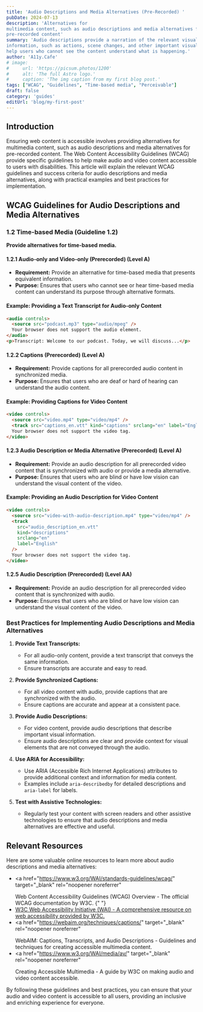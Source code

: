 ```yaml
---
title: 'Audio Descriptions and Media Alternatives (Pre-Recorded) '
pubDate: 2024-07-13
description: 'Alternatives for
multimedia content, such as audio descriptions and media alternatives for
pre-recorded content'
summary: 'Audio descriptions provide a narration of the relevant visual
information, such as actions, scene changes, and other important visual cues, to
help users who cannot see the content understand what is happening.'
author: 'A11y.Cafe'
# image:
#     url: 'https://picsum.photos/1200'
#     alt: 'The full Astro logo.'
#     caption: 'The img caption from my first blog post.'
tags: ["WCAG", "Guidelines", "Time-based media", "Perceivable"]
draft: false
category: 'guides'
editUrl: 'blog/my-first-post'
---
```


## Introduction

Ensuring web content is accessible involves providing alternatives for
multimedia content, such as audio descriptions and media alternatives for
pre-recorded content. The Web Content Accessibility Guidelines (WCAG) provide
specific guidelines to help make audio and video content accessible to users
with disabilities. This article will explain the relevant WCAG guidelines and
success criteria for audio descriptions and media alternatives, along with
practical examples and best practices for implementation.

## WCAG Guidelines for Audio Descriptions and Media Alternatives

### 1.2 Time-based Media (Guideline 1.2)

**Provide alternatives for time-based media.**

#### 1.2.1 Audio-only and Video-only (Prerecorded) (Level A)

- **Requirement:** Provide an alternative for time-based media that presents
  equivalent information.
- **Purpose:** Ensures that users who cannot see or hear time-based media
  content can understand its purpose through alternative formats.

#### Example: Providing a Text Transcript for Audio-only Content

```html
<audio controls>
  <source src="podcast.mp3" type="audio/mpeg" />
  Your browser does not support the audio element.
</audio>
<p>Transcript: Welcome to our podcast. Today, we will discuss...</p>
```

#### 1.2.2 Captions (Prerecorded) (Level A)

- **Requirement:** Provide captions for all prerecorded audio content in
  synchronized media.
- **Purpose:** Ensures that users who are deaf or hard of hearing can understand
  the audio content.

#### Example: Providing Captions for Video Content

```html
<video controls>
  <source src="video.mp4" type="video/mp4" />
  <track src="captions_en.vtt" kind="captions" srclang="en" label="English" />
  Your browser does not support the video tag.
</video>
```

#### 1.2.3 Audio Description or Media Alternative (Prerecorded) (Level A)

- **Requirement:** Provide an audio description for all prerecorded video
  content that is synchronized with audio or provide a media alternative.
- **Purpose:** Ensures that users who are blind or have low vision can
  understand the visual content of the video.

#### Example: Providing an Audio Description for Video Content

```html
<video controls>
  <source src="video-with-audio-description.mp4" type="video/mp4" />
  <track
    src="audio_description_en.vtt"
    kind="descriptions"
    srclang="en"
    label="English"
  />
  Your browser does not support the video tag.
</video>
```

#### 1.2.5 Audio Description (Prerecorded) (Level AA)

- **Requirement:** Provide an audio description for all prerecorded video
  content that is synchronized with audio.
- **Purpose:** Ensures that users who are blind or have low vision can
  understand the visual content of the video.

### Best Practices for Implementing Audio Descriptions and Media Alternatives

1. **Provide Text Transcripts:**

   - For all audio-only content, provide a text transcript that conveys the same
     information.
   - Ensure transcripts are accurate and easy to read.

2. **Provide Synchronized Captions:**

   - For all video content with audio, provide captions that are synchronized
     with the audio.
   - Ensure captions are accurate and appear at a consistent pace.

3. **Provide Audio Descriptions:**

   - For video content, provide audio descriptions that describe important
     visual information.
   - Ensure audio descriptions are clear and provide context for visual elements
     that are not conveyed through the audio.

4. **Use ARIA for Accessibility:**

   - Use ARIA (Accessible Rich Internet Applications) attributes to provide
     additional context and information for media content.
   - Examples include `aria-describedby` for detailed descriptions and
     `aria-label` for labels.

5. **Test with Assistive Technologies:**
   - Regularly test your content with screen readers and other assistive
     technologies to ensure that audio descriptions and media alternatives are
     effective and useful.

## Relevant Resources

Here are some valuable online resources to learn more about audio descriptions
and media alternatives:

- <a
    href="https://www.w3.org/WAI/standards-guidelines/wcag/"
    target="_blank"
    rel="noopener noreferrer"
  >
    Web Content Accessibility Guidelines (WCAG) Overview - The official WCAG
    documentation by W3C.
  </a>{" "}
- <a href="https://www.w3.org/WAI/" target="_blank" rel="noopener noreferrer">
    W3C Web Accessibility Initiative (WAI) - A comprehensive resource on web
    accessibility provided by W3C.
  </a>
- <a
    href="https://webaim.org/techniques/captions/"
    target="_blank"
    rel="noopener noreferrer"
  >
    WebAIM: Captions, Transcripts, and Audio Descriptions - Guidelines and
    techniques for creating accessible multimedia content.
  </a>
- <a
    href="https://www.w3.org/WAI/media/av/"
    target="_blank"
    rel="noopener noreferrer"
  >
    Creating Accessible Multimedia - A guide by W3C on making audio and video
    content accessible.
  </a>

By following these guidelines and best practices, you can ensure that your audio
and video content is accessible to all users, providing an inclusive and
enriching experience for everyone.
